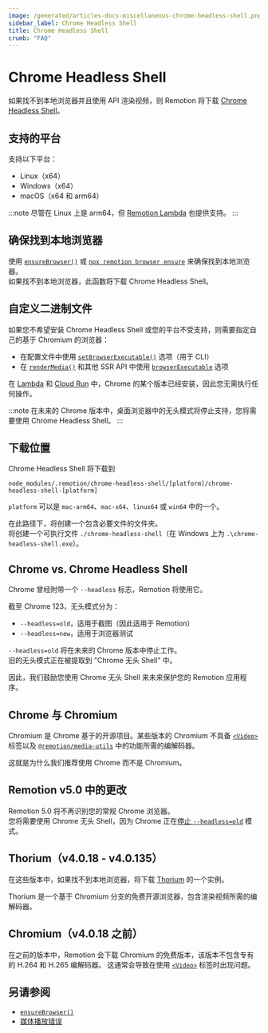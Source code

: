 ```yaml
---
image: /generated/articles-docs-miscellaneous-chrome-headless-shell.png
sidebar_label: Chrome Headless Shell
title: Chrome Headless Shell
crumb: "FAQ"
---
```


# Chrome Headless Shell<AvailableFrom v="4.0.137"/>

如果找不到本地浏览器并且使用 API 渲染视频，则 Remotion 将下载 [Chrome Headless Shell](https://developer.chrome.com/blog/chrome-headless-shell)。

## 支持的平台

支持以下平台：

- Linux（x64）
- Windows（x64）
- macOS（x64 和 arm64）

:::note
尽管在 Linux 上是 arm64，但 [Remotion Lambda](/docs/lambda) 也提供支持。
:::

## 确保找到本地浏览器

使用 [`ensureBrowser()`](/docs/renderer/ensure-browser) 或 [`npx remotion browser ensure`](/docs/cli/browser/ensure) 来确保找到本地浏览器。  
如果找不到本地浏览器，此函数将下载 Chrome Headless Shell。

## 自定义二进制文件

如果您不希望安装 Chrome Headless Shell 或您的平台不受支持，则需要指定自己的基于 Chromium 的浏览器：

- 在配置文件中使用 [`setBrowserExecutable()`](/docs/config#setbrowserexecutable) 选项（用于 CLI）
- 在 [`renderMedia()`](/docs/renderer/render-media) 和其他 SSR API 中使用 [`browserExecutable`](/docs/renderer/render-media) 选项

在 [Lambda](/docs/lambda) 和 [Cloud Run](/docs/cloudrun) 中，Chrome 的某个版本已经安装，因此您无需执行任何操作。

:::note
在未来的 Chrome 版本中，桌面浏览器中的无头模式将停止支持，您将需要使用 Chrome Headless Shell。
:::

## 下载位置

Chrome Headless Shell 将下载到

```
node_modules/.remotion/chrome-headless-shell/[platform]/chrome-headless-shell-[platform]
```

`platform` 可以是 `mac-arm64`、`mac-x64`、`linux64` 或 `win64` 中的一个。

在此路径下，将创建一个包含必要文件的文件夹。  
将创建一个可执行文件 `./chrome-headless-shell`（在 Windows 上为 `.\chrome-headless-shell.exe`）。

## Chrome vs. Chrome Headless Shell

Chrome 曾经附带一个 `--headless` 标志，Remotion 将使用它。

截至 Chrome 123，无头模式分为：

- `--headless=old`，适用于截图（因此适用于 Remotion）
- `--headless=new`，适用于浏览器测试

`--headless=old` 将在未来的 Chrome 版本中停止工作。  
旧的无头模式正在被提取到 "Chrome 无头 Shell" 中。

因此，我们鼓励您使用 Chrome 无头 Shell 来未来保护您的 Remotion 应用程序。

## Chrome 与 Chromium

Chromium 是 Chrome 基于的开源项目。某些版本的 Chromium 不具备 [`<Video>`](/docs/video) 标签以及 [`@remotion/media-utils`](/docs/media-utils) 中的功能所需的编解码器。

这就是为什么我们推荐使用 Chrome 而不是 Chromium。

## Remotion v5.0 中的更改

Remotion 5.0 将不再识别您的常规 Chrome 浏览器。  
您将需要使用 Chrome 无头 Shell，因为 Chrome 正在[停止 `--headless=old`](#chrome-vs-chrome-headless-shell) 模式。

## Thorium（v4.0.18 - v4.0.135）

在这些版本中，如果找不到本地浏览器，将下载 [Thorium](https://thorium.rocks/) 的一个实例。

Thorium 是一个基于 Chromium 分支的免费开源浏览器，包含渲染视频所需的编解码器。

## Chromium（v4.0.18 之前）

在之前的版本中，Remotion 会下载 Chromium 的免费版本，该版本不包含专有的 H.264 和 H.265 编解码器。
这通常会导致在使用 [`<Video>`](/docs/video) 标签时出现问题。

## 另请参阅

- [`ensureBrowser()`](/docs/renderer/ensure-browser)
- [媒体播放错误](/docs/media-playback-error)
